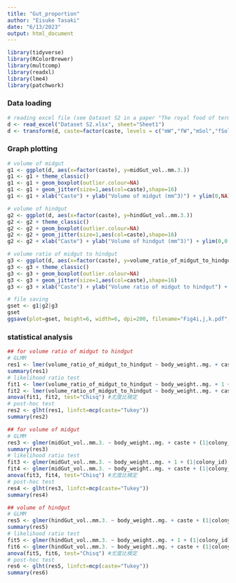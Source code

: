 ```yaml
---
title: "Gut_proportion"
author: "Eisuke Tasaki"
date: "6/13/2023"
output: html_document
---
```


```r
library(tidyverse)
library(RColorBrewer)
library(multcomp)
library(readxl)
library(lme4)
library(patchwork)
```

### Data loading
```r
# reading excel file (see Dataset S2 in a paper "The royal food of termites shows king and queen specificity")
d <- read_excel("Dataset S2.xlsx", sheet="Sheet1")
d <- transform(d, caste=factor(caste, levels = c("mW","fW","mSol","fSol","PK","SQ")))
```

### Graph plotting
```r
# volume of midgut
g1 <- ggplot(d, aes(x=factor(caste), y=midGut_vol..mm.3.)) 
g1 <- g1 + theme_classic()
g1 <- g1 + geom_boxplot(outlier.colour=NA)
g1 <- g1 + geom_jitter(size=1,aes(col=caste),shape=16)
g1 <- g1 + xlab("Caste") + ylab("Volume of midgut (mm^3)") + ylim(0,NA)

# volume of hindgut
g2 <- ggplot(d, aes(x=factor(caste), y=hindGut_vol..mm.3.)) 
g2 <- g2 + theme_classic()
g2 <- g2 + geom_boxplot(outlier.colour=NA)
g2 <- g2 + geom_jitter(size=1,aes(col=caste),shape=16)
g2 <- g2 + xlab("Caste") + ylab("Volume of hindgut (mm^3)") + ylim(0,0.8)

# volume ratio of midgut to hindgut
g3 <- ggplot(d, aes(x=factor(caste), y=volume_ratio_of_midgut_to_hindgut)) 
g3 <- g3 + theme_classic()
g3 <- g3 + geom_boxplot(outlier.colour=NA)
g3 <- g3 + geom_jitter(size=1,aes(col=caste),shape=16)
g3 <- g3 + xlab("Caste") + ylab("Volume ratio of midgut to hindgut") + ylim(0,1)

# file saving
gset <- g1|g2|g3
gset
ggsave(plot=gset, height=6, width=6, dpi=200, filename="Fig4i,j,k.pdf", useDingbats=FALSE)
```

### statistical analysis
```r
## for volume ratio of midgut to hindgut
# GLMM
res1 <- lmer(volume_ratio_of_midgut_to_hindgut ~ body_weight..mg. + caste + (1|colony_id), data=d)
summary(res1)
# likelihood ratio test
fit1 <- lmer(volume_ratio_of_midgut_to_hindgut ~ body_weight..mg. + 1 + (1|colony_id), data=d)
fit2 <- lmer(volume_ratio_of_midgut_to_hindgut ~ body_weight..mg. + caste + (1|colony_id), data=d)
anova(fit1, fit2, test="Chisq") #尤度比検定
# post-hoc test
res2 <- glht(res1, linfct=mcp(caste="Tukey"))
summary(res2)

## for volume of midgut
# GLMM
res3 <- glmer(midGut_vol..mm.3. ~ body_weight..mg. + caste + (1|colony_id), family="Gamma", data=d)
summary(res3)
# likelihood ratio test
fit3 <- glmer(midGut_vol..mm.3. ~ body_weight..mg. + 1 + (1|colony_id), family="Gamma", data=d)
fit4 <- glmer(midGut_vol..mm.3. ~ body_weight..mg. + caste + (1|colony_id), family="Gamma", data=d)
anova(fit3, fit4, test="Chisq") #尤度比検定
# post-hoc test
res4 <- glht(res3, linfct=mcp(caste="Tukey"))
summary(res4)

## volume of hindgut
# GLMM
res5 <- glmer(hindGut_vol..mm.3. ~ body_weight..mg. + caste + (1|colony_id), family="Gamma", data=d)
summary(res5)
# likelihood ratio test
fit5 <- glmer(hindGut_vol..mm.3. ~ body_weight..mg. + 1 + (1|colony_id), family="Gamma", data=d)
fit6 <- glmer(hindGut_vol..mm.3. ~ body_weight..mg. + caste + (1|colony_id), family="Gamma", data=d)
anova(fit5, fit6, test="Chisq") #尤度比検定
# post-hoc test
res6 <- glht(res5, linfct=mcp(caste="Tukey"))
summary(res6)
```

